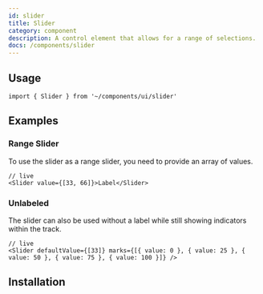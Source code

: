 ```yaml
---
id: slider
title: Slider
category: component
description: A control element that allows for a range of selections.
docs: /components/slider
---
```


<ComponentPlayground />

## Usage

```tsx
import { Slider } from '~/components/ui/slider'
```

## Examples

### Range Slider

To use the slider as a range slider, you need to provide an array of values.

```tsx
// live
<Slider value={[33, 66]}>Label</Slider>
```

### Unlabeled

The slider can also be used without a label while still showing indicators within the track.

```tsx
// live
<Slider defaultValue={[33]} marks={[{ value: 0 }, { value: 25 }, { value: 50 }, { value: 75 }, { value: 100 }]} />
```

## Installation

<InstallationGuide />
